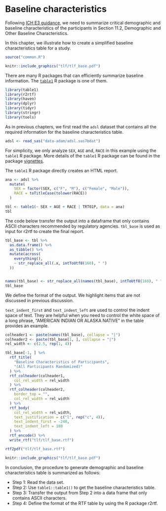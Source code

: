 # Baseline characteristics

Following [ICH E3 guidance](https://database.ich.org/sites/default/files/E3_Guideline.pdf),
we need to summarize critical demographic and baseline characteristics of the participants
in Section 11.2, Demographic and Other Baseline Characteristics.

In this chapter, we illustrate how to create a simplified
baseline characteristics table for a study.

```r
source("common.R")
```

```r
knitr::include_graphics("tlf/tlf_base.pdf")
```

There are many R packages that can efficiently summarize baseline information.
The [`table1`](https://github.com/benjaminrich/table1) R package is one of them.

```r
library(table1)
library(r2rtf)
library(haven)
library(dplyr)
library(tidyr)
library(stringr)
library(tools)
```

As in previous chapters, we first read the `adsl` dataset that contains all
the required information for the baseline characteristics table.

```r
adsl <- read_sas("data-adam/adsl.sas7bdat")
```

For simplicity, we only analyze `SEX`, `AGE` and, `RACE` in this example
using the `table1` R package. More details of the `table1` R package can
be found in the package
[vignettes](https://benjaminrich.github.io/table1/vignettes/table1-examples.html).

The `table1` R package directly creates an HTML report.

```r
ana <- adsl %>%
  mutate(
    SEX = factor(SEX, c("F", "M"), c("Female", "Male")),
    RACE = toTitleCase(tolower(RACE))
  )

tbl <- table1(~ SEX + AGE + RACE | TRT01P, data = ana)
tbl
```

The code below transfer the output into a dataframe
that only contains ASCII characters
recommended by regulatory agencies.
`tbl_base` is used as input for r2rtf to create the final report.

```r
tbl_base <- tbl %>%
  as.data.frame() %>%
  as_tibble() %>%
  mutate(across(
    everything(),
    ~ str_replace_all(.x, intToUtf8(160), " ")
  ))


names(tbl_base) <- str_replace_all(names(tbl_base), intToUtf8(160), " ")
tbl_base
```

We define the format of the output. We highlight items that
are not discussed in previous discussion.

`text_indent_first` and `text_indent_left` are used to control the indent
space of text. They are helpful when you need to control the white space
of a long phrase, "AMERICAN INDIAN OR ALASKA NATIVE"
in the table provides an example.

```r
colheader1 <- paste(names(tbl_base), collapse = "|")
colheader2 <- paste(tbl_base[1, ], collapse = "|")
rel_width <- c(2.5, rep(1, 4))

tbl_base[-1, ] %>%
  rtf_title(
    "Baseline Characteristics of Participants",
    "(All Participants Randomized)"
  ) %>%
  rtf_colheader(colheader1,
    col_rel_width = rel_width
  ) %>%
  rtf_colheader(colheader2,
    border_top = "",
    col_rel_width = rel_width
  ) %>%
  rtf_body(
    col_rel_width = rel_width,
    text_justification = c("l", rep("c", 4)),
    text_indent_first = -240,
    text_indent_left = 180
  ) %>%
  rtf_encode() %>%
  write_rtf("tlf/tlf_base.rtf")
```

```r
rtf2pdf("tlf/tlf_base.rtf")
```

```r
knitr::include_graphics("tlf/tlf_base.pdf")
```

In conclusion, the procedure to generate demographic and baseline characteristics table is summarized as follows:

- Step 1: Read the data set.
- Step 2: Use `table1::table1()` to get the baseline characteristics table.
- Step 3: Transfer the output from Step 2 into a data frame that only contains ASCII characters.
- Step 4: Define the format of the RTF table by using the R package r2rtf.
